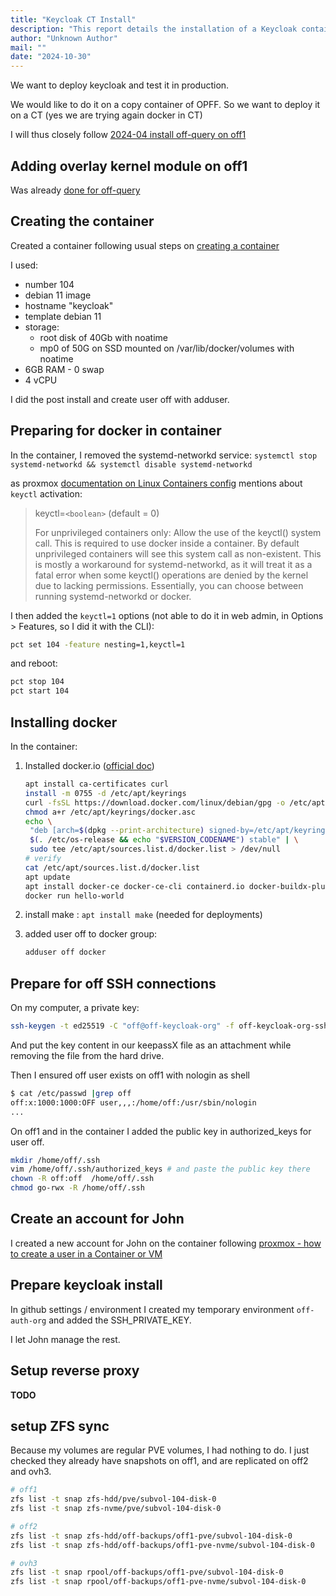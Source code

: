 ```yaml
---
title: "Keycloak CT Install"
description: "This report details the installation of a Keycloak container on off1 for production testing. It covers container creation, Docker setup within the container, SSH key configuration, and preparing for Keycloak deployment, including ZFS volume synchronization."
author: "Unknown Author"
mail: ""
date: "2024-10-30"
---
```


We want to deploy keycloak and test it in production.

We would like to do it on a copy container of OPFF.
So we want to deploy it on a CT (yes we are trying again docker in CT)

I will thus closely follow [2024-04 install off-query on off1](/docs/Infra/reports/2024/2024-04-12-install-off-query-off1)


## Adding overlay kernel module on off1

Was already [done for off-query](/docs/Infra/reports/2024/2024-04-12-install-off-query-off1#adding-overlay-kernel-module-on-off1)

## Creating the container

Created a container following usual steps on [creating a container](/docs/Infra/virtualization/proxmox#how-to-create-a-new-container)

I used:
* number 104
* debian 11 image
* hostname "keycloak"
* template debian 11
* storage:
  * root disk of 40Gb with noatime
  * mp0 of 50G on SSD mounted on /var/lib/docker/volumes with noatime
* 6GB RAM - 0 swap
* 4 vCPU

I did the post install and create user off with adduser.

## Preparing for docker in container


In the container, I removed the systemd-networkd service: `systemctl stop systemd-networkd && systemctl disable systemd-networkd`

as proxmox [documentation on Linux Containers config](https://pve.proxmox.com/wiki/Linux_Container) mentions about `keyctl` activation:

>  keyctl=`<boolean>` (default = 0)
>
> For unprivileged containers only: Allow the use of the keyctl() system call. This is required to use docker inside a container. By default unprivileged
> containers will see this system call as non-existent. This is mostly a workaround for systemd-networkd, as it will treat it as a fatal error 
> when some keyctl() operations are denied by the kernel due to lacking permissions. Essentially, you can choose between running systemd-networkd or docker.

I then added the `keyctl=1` options (not able to do it in web admin, in Options > Features, so I did it with the CLI):
```bash
pct set 104 -feature nesting=1,keyctl=1
```
and reboot:
```bash
pct stop 104
pct start 104
```

## Installing docker

In the container:
1. Installed docker.io ([official doc](https://docs.docker.com/engine/install/debian/#install-using-the-repository))
   ```bash
   apt install ca-certificates curl
   install -m 0755 -d /etc/apt/keyrings
   curl -fsSL https://download.docker.com/linux/debian/gpg -o /etc/apt/keyrings/docker.asc
   chmod a+r /etc/apt/keyrings/docker.asc
   echo \
    "deb [arch=$(dpkg --print-architecture) signed-by=/etc/apt/keyrings/docker.asc] https://download.docker.com/linux/debian \
    $(. /etc/os-release && echo "$VERSION_CODENAME") stable" | \
    sudo tee /etc/apt/sources.list.d/docker.list > /dev/null
   # verify
   cat /etc/apt/sources.list.d/docker.list
   apt update
   apt install docker-ce docker-ce-cli containerd.io docker-buildx-plugin docker-compose-plugin
   docker run hello-world
   ```

2. install make : `apt install make` (needed for deployments)

3. added user off to docker group:
   ```bash
   adduser off docker
   ```

## Prepare for off SSH connections

On my computer, a private key:
```bash
ssh-keygen -t ed25519 -C "off@off-keycloak-org" -f off-keycloak-org-ssh-key
```
And put the key content in our keepassX file as an attachment while removing the file from the hard drive.

Then I ensured off user exists on off1 with nologin as shell
```bash
$ cat /etc/passwd |grep off
off:x:1000:1000:OFF user,,,:/home/off:/usr/sbin/nologin
...
```

On off1 and in the container I added the public key in authorized_keys for user off.
```bash
mkdir /home/off/.ssh
vim /home/off/.ssh/authorized_keys # and paste the public key there
chown -R off:off  /home/off/.ssh
chmod go-rwx -R /home/off/.ssh
```

## Create an account for John

I created a new account for John on the container following [proxmox - how to create a user in a Container or VM](/docs/Infra/virtualization/proxmox#how-to-create-a-user-in-a-container-or-vm)

## Prepare keycloak install

In github settings / environment I created my temporary environment `off-auth-org` and added the SSH_PRIVATE_KEY.

I let John manage the rest.

## Setup reverse proxy

**TODO**

## setup ZFS sync

Because my volumes are regular PVE volumes, I had nothing to do.
I just checked they already have snapshots on off1, and are replicated on off2 and ovh3.

```bash
# off1
zfs list -t snap zfs-hdd/pve/subvol-104-disk-0
zfs list -t snap zfs-nvme/pve/subvol-104-disk-0
```

```bash
# off2
zfs list -t snap zfs-hdd/off-backups/off1-pve/subvol-104-disk-0
zfs list -t snap zfs-hdd/off-backups/off1-pve-nvme/subvol-104-disk-0
```

```bash
# ovh3
zfs list -t snap rpool/off-backups/off1-pve/subvol-104-disk-0
zfs list -t snap rpool/off-backups/off1-pve-nvme/subvol-104-disk-0
```

